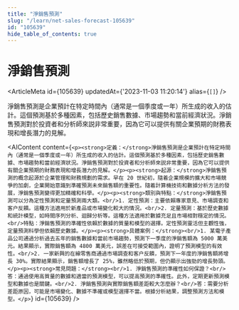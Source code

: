 ```yaml
---
title: "淨銷售預測"
slug: "/learn/net-sales-forecast-105639"
id: "105639"
hide_table_of_contents: true
---
```



# 淨銷售預測

<ArticleMeta id={105639} updatedAt={'2023-11-03 11:20:14'} alias={`[]`} />
<div className='border-solid border-b border-t-0 my-4 border-[var(--ifm-color-gray-300)]' />

淨銷售預測是企業預計在特定時間內（通常是一個季度或一年）所生成的收入的估計。這個預測基於多種因素，包括歷史銷售數據、市場趨勢和當前經濟狀況。淨銷售預測對於投資者和分析師來説非常重要，因為它可以提供有關企業預期的財務表現和增長潛力的見解。

<AIContent content={`<p><strong>定義：</strong>淨銷售預測是企業預計在特定時間內（通常是一個季度或一年）所生成的收入的估計。這個預測基於多種因素，包括歷史銷售數據、市場趨勢和當前經濟狀況。淨銷售預測對於投資者和分析師來説非常重要，因為它可以提供有關企業預期的財務表現和增長潛力的見解。</p><p><strong>起源：</strong>淨銷售預測的概念起源於企業管理和財務規劃的需求。早在 20 世紀初，隨着企業規模的擴大和市場競爭的加劇，企業開始意識到準確預測未來銷售額的重要性。隨着計算機技術和數據分析方法的發展，淨銷售預測變得更加精確和科學。</p><p><strong>類別與特點：</strong>淨銷售預測可以分為定性預測和定量預測兩大類。<br/>1. 定性預測：主要依賴專家意見、市場調查和客户反饋。這種方法適用於新產品或市場變化較大的情況。<br/>2. 定量預測：基於歷史數據和統計模型，如時間序列分析、迴歸分析等。這種方法適用於數據充足且市場相對穩定的情況。<br/>特點：淨銷售預測的準確性依賴於數據的質量和模型的選擇。定性預測靈活但主觀性強，定量預測科學但依賴歷史數據。</p><p><strong>具體案例：</strong><br/>1. 某電子產品公司通過分析過去五年的銷售數據和當前市場趨勢，預測下一季度的淨銷售額為 5000 萬美元。結果顯示，實際銷售額為 4800 萬美元，誤差在可接受範圍內，證明了預測模型的有效性。<br/>2. 一家新興的在線零售商通過市場調查和客户反饋，預測下一年度的淨銷售額將增長 30%。實際結果顯示，銷售額增長了 25%，雖然略低於預期，但仍顯示出強勁的增長勢頭。</p><p><strong>常見問題：</strong><br/>1. 淨銷售預測的準確性如何保證？<br/>答：通過使用高質量的數據和適當的預測模型，可以提高預測的準確性。此外，定期更新預測模型和數據也是關鍵。<br/>2. 淨銷售預測與實際銷售額差距較大怎麼辦？<br/>答：需要分析差距原因，可能是市場變化、數據不準確或模型選擇不當。根據分析結果，調整預測方法和模型。</p>`} id={105639} />
